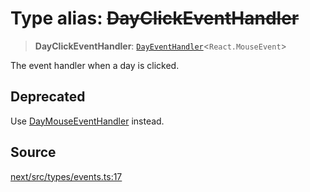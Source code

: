 # Type alias: ~~DayClickEventHandler~~

> **DayClickEventHandler**: [`DayEventHandler`](/api/next/type-aliases/DayEventHandler.mdx)\<`React.MouseEvent`\>

The event handler when a day is clicked.

## Deprecated

Use [DayMouseEventHandler](/api/next/type-aliases/DayMouseEventHandler.mdx) instead.

## Source

[next/src/types/events.ts:17](https://github.com/gpbl/react-day-picker/blob/86f49ff11/next/src/types/events.ts#L17)
